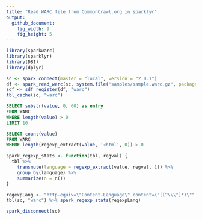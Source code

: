 ```yaml
---
title: "Read WARC file from CommonCrawl.org in sparklyr"
output:
  github_document:
    fig_width: 9
    fig_height: 5
---
```


```r
library(sparkwarc)
library(sparklyr)
library(DBI)
library(dplyr)
```

```r
sc <- spark_connect(master = "local", version = "2.0.1")
df <- spark_read_warc(sc, system.file("samples/sample.warc.gz", package = "sparkwarc"))
sdf <- sdf_register(df, "warc")
tbl_cache(sc, "warc")
```

```sql
SELECT substr(value, 0, 60) as entry
FROM WARC
WHERE length(value) > 0
LIMIT 10
```

```sql
SELECT count(value)
FROM WARC
WHERE length(regexp_extract(value, '<html', 0)) > 0
```

```r
spark_regexp_stats <- function(tbl, regval) {
  tbl %>%
    transmute(language = regexp_extract(value, regval, 1)) %>%
    group_by(language) %>%
    summarize(n = n())
}
```

```r
regexpLang <- "http-equiv=\"Content-Language\" content=\"([^\\\"]*)\""
tbl(sc, "warc") %>% spark_regexp_stats(regexpLang)
```

```r
spark_disconnect(sc)
```
